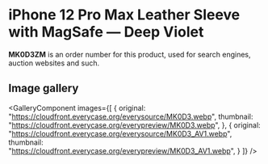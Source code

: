 
# iPhone 12 Pro Max Leather Sleeve with MagSafe — Deep Violet

<Callout type='info' emoji='👉🏻'>**MK0D3ZM** is an order number for this product, used for search engines, auction websites and such.</Callout>

## Image gallery

<GalleryComponent
    images={[
      {
        original: "https://cloudfront.everycase.org/everysource/MK0D3.webp",
        thumbnail: "https://cloudfront.everycase.org/everypreview/MK0D3.webp",
      },
      {
        original: "https://cloudfront.everycase.org/everysource/MK0D3_AV1.webp",
        thumbnail: "https://cloudfront.everycase.org/everypreview/MK0D3_AV1.webp",
      }
    ]}
  />
